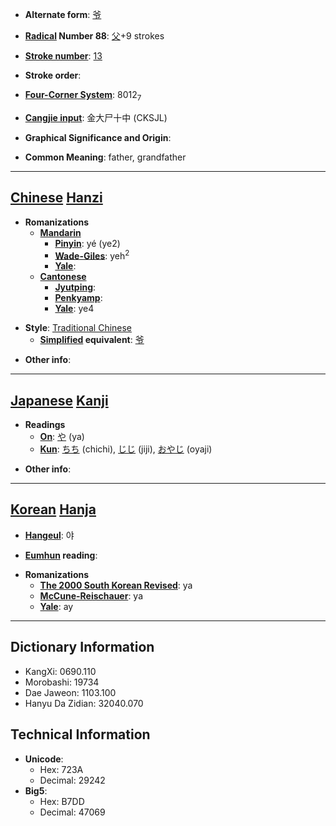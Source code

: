* '''Alternate form''': [[爷]]

* '''[[Wiktionary:Chinese radical index| Radical]] Number 88''': [[Wiktionary:Chinese radical index 父|父]]+9 strokes

* '''[[Wiktionary:Chinese total strokes index|Stroke number]]''': [[Wiktionary:Chinese total strokes index 13|13]]

* '''Stroke order''': 

* '''[[Wiktionary:Chinese four corner index|Four-Corner System]]''': 8012<sub>7</sub>

* '''[[Wiktionary:Chinese Cangjie index|Cangjie input]]''': 金大尸十中 (CKSJL)

* '''Graphical Significance and Origin''': 

* '''Common Meaning''': father, grandfather

----

== [[Chinese]] [[Hanzi]] ==

* '''Romanizations'''
** '''[[Mandarin]]'''
*** '''[[Pinyin]]''': yé (ye2)
*** '''[[Wade-Giles]]''': yeh<sup>2</sup>
*** '''[[Yale]]''': 
** '''[[Cantonese]]'''
*** '''[[Jyutping]]''':
*** '''[[Penkyamp]]''': 
*** '''[[Yale]]''': ye4

* '''Style''': [[Traditional Chinese]] 
** '''[[Simplified Chinese|Simplified]] equivalent''': [[爷]]

* '''Other info''': 

----

== [[Japanese]] [[Kanji]] ==

* '''Readings'''
** '''[[On]]''': [[や]] (ya)
** '''[[Kun]]''': [[ちち]] (chichi), [[じじ]] (jiji), [[おやじ]] (oyaji)

* '''Other info''':  

----

== [[Korean]] [[Hanja]] ==

* '''[[Hangeul]]''': 야

* '''[[Eumhun]] reading''': 

* '''Romanizations'''
** '''[[The 2000 South Korean Revised Romanization|The 2000 South Korean Revised]]''': ya
** '''[[McCune-Reischauer]]''': ya
** '''[[Yale]]''': ay

----

== Dictionary Information ==

* KangXi: 0690.110
* Morobashi: 19734
* Dae Jaweon: 1103.100
* Hanyu Da Zidian: 32040.070

== Technical Information ==

* '''Unicode''':
** Hex: 723A
** Decimal: 29242
* '''Big5''':
** Hex: B7DD
** Decimal: 47069